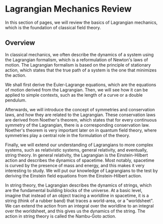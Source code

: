 

# Lagrangian Mechanics Review

In this section of pages, we will review the basics of Lagrangian mechanics, which is the foundation of classical field theory.

## Overview

In classical mechanics, we often describe the dynamics of a system using the Lagrangian formalism, which is a reformulation of Newton's laws of motion.
The Lagrangian formalism is based on the principle of stationary action, which states that the true path of a system is the one that minimizes the action.

We shall first derive the Euler-Lagrange equations, which are the equations of motion derived from the Lagrangian.
Then, we will see how it can be applied to simple contexts, such as the length of a curve or a double pendulum.

Afterwards, we will introduce the concept of symmetries and conservation laws, and how they are related to the Lagrangian.
These conservation laws are derived from Noether's theorem, which states that for every continuous symmetry of the Lagrangian, there is a corresponding conservation law.
Noether's theorem is very important later on in quantum field theory, where symmetries play a central role in the formulation of the theory.

Finally, we will extend our understanding of Lagrangians to more complex systems, such as relativistic systems, general relativity, and eventually, string theory.
In general relativity, the Lagrangian is the Einstein-Hilbert action and describes the dynamics of spacetime.
Most notably, spacetime is curved by the presence of mass and energy, and this makes it very interesting to study.
We will put our knowledge of Lagrangians to the test by deriving the Einstein field equations from the Einstein-Hilbert action.

In string theory, the Lagrangian describes the dynamics of strings, which are the fundamental building blocks of the universe.
At a basic level, imagine that instead of an object tracing a worldline in spacetime, it is a string (think of a rubber band) that traces a world-area, or a "worldsheet".
We can extend the action from an integral over the worldline to an integral over the worldsheet, and this gives us the dynamics of the string.
The action in string theory is called the Nambu-Goto action.
